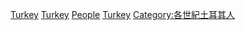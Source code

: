 {{CatPair|19世紀土耳其人|21世紀土耳其人}}
{{Commons category|20th-century people of Turkey}}

[[Category:20世紀歐洲各國人物|Turkey]]
[[Category:20世紀亞洲各國人物|Turkey]]
[[Category:20世紀土耳其|People]]
[[Category:20世紀各國人物|Turkey]]
[[Category:各世紀土耳其人|Category:各世紀土耳其人]]